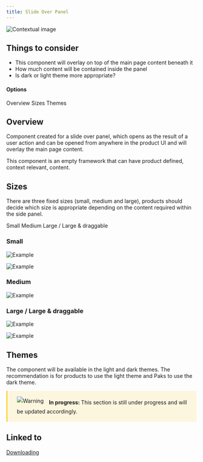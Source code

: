 ```yaml
---
title: Slide Over Panel
---
```


<Row>
  <Column colLg={8}>

![Contextual image](images/0.png)

  </Column>
</Row>

## Things to consider
- This component will overlay on top of the main page content beneath it
- How much content will be contained inside the panel
- Is dark or light theme more appropriate? 

#### Options

<AnchorLinks>
  <AnchorLink>Overview</AnchorLink>
  <AnchorLink>Sizes</AnchorLink>
  <AnchorLink>Themes</AnchorLink>
</AnchorLinks>

## Overview

Component created for a slide over panel, which opens as the result of a user
action and can be opened from anywhere in the product UI and will overlay the
main page content. 

This component is an empty framework that can have product defined, context
relevant, content.

## Sizes

There are three fixed sizes (small, medium and large), products should decide
which size is appropriate depending on the content required within the side
panel. 

<AnchorLinks small>
  <AnchorLink>Small</AnchorLink>
  <AnchorLink>Medium</AnchorLink>
  <AnchorLink to="#large--large--draggable">Large / Large & draggable</AnchorLink>
</AnchorLinks>

### Small

<Row>
  <Column colLg={10}>

![Example](images/1.png)

  </Column>
</Row>
<Row>
  <Column colLg={10}>

![Example](images/2.png)

  </Column>
</Row>

### Medium

<Row>
  <Column colLg={10}>

![Example](images/3.png)

  </Column>
</Row>

### Large / Large & draggable

<Row>
  <Column colLg={10}>

![Example](images/4.png)

  </Column>
</Row>
<Row>
  <Column colLg={10}>

![Example](images/5.png)

  </Column>
</Row>

## Themes

The component will be available in the light and dark themes. The
recommendation is for products to use the light theme and Paks to use the
dark theme.

<Row>
 <Column colLg={8}>

<div style="padding: 15px 25px; border-left: 3px solid #fdd13a; background: #fdd13a26; line-height: 1.5rem">
   <img src="../../../images/warning.svg" alt="Warning" style="margin: 0 10px 0 0; vertical-align: text-bottom" />
   <span><strong>In progress: </strong>This section is still under progress and will be updated accordingly.</span>
</div>

 </Column>
</Row>

## Linked to

[Downloading](../../common-patterns/downloading)
